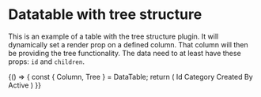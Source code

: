 
<Meta title="Library/DataTable" component={DataTable} />

# Datatable with tree structure

This is an example of a table with the tree structure plugin. It will dynamically set a render prop on a defined column. That column will then be 
providing the tree functionality. The data need to at least have these props: `id` and `children`.

<Canvas>
  <Story name="Tree example">
      {() => {
      const { Column, Tree } = DataTable;
      return (
          <DataTable data={tree(10)}>
            <Column id="id">Id</Column>
            <Column id="category">Category</Column>
            <Column id="createdBy">Created By</Column>
            <Column id="active">Active</Column>
            <Tree id="category" />
        </DataTable>
      )
    }}
  </Story>
</Canvas>
